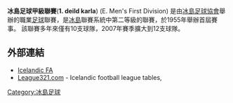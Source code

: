 {{Infobox football league
| logo       =
| pixels     =
| country    = {{ISL}}
| founded    = 1955
| teams      = 12
| promotion  = [[冰島足球超級聯賽|冰島足球超級聯賽]]
| relegation = [[冰島乙組足球聯賽|冰島乙組足球聯賽]]
| level     = 2
| domest_cup = 
| confed_cup =
| champions  = 
| most successful club = 
| season     =
| website    = https://web.archive.org/web/20140625131035/http://www.ksi.is/
| current    = 2021
}}

'''冰島足球甲級聯賽'''('''1. deild karla''') (E. Men's First Division) 是由[[冰島足球協會|冰島足球協會]]舉辦的職業[[足球|足球]]聯賽，是[[冰島|冰島]]聯賽系統中第二等級的聯賽，於1955年舉辦首屆賽事。
該聯賽多年來僅有10支球隊，2007年賽季擴大到12支球隊。

==外部連結==
* [https://web.archive.org/web/20140625131035/http://www.ksi.is/ Icelandic FA] {{is icon}}
* [http://www.league321.com/iceland-football.html  League321.com]{{Wayback|url=http://www.league321.com/iceland-football.html |date=20181215121145 }} - Icelandic football league tables, 

{{冰島小作品}}
[[Category:冰島足球|Category:冰島足球]]